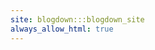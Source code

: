 ```yaml
---
site: blogdown:::blogdown_site
always_allow_html: true
---
```


<!-- This file is for blogdown only. Please do not edit it. -->

